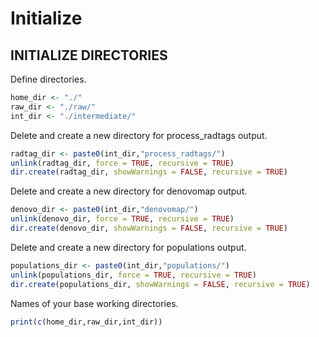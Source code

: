 # Initialize

## INITIALIZE DIRECTORIES

Define directories.

```r
home_dir <- "./"
raw_dir <- "./raw/"
int_dir <- "./intermediate/"
```

Delete and create a new directory for process_radtags output.

```r
radtag_dir <- paste0(int_dir,"process_radtags/")
unlink(radtag_dir, force = TRUE, recursive = TRUE)
dir.create(radtag_dir, showWarnings = FALSE, recursive = TRUE)
```

Delete and create a new directory for denovomap output.

```r
denovo_dir <- paste0(int_dir,"denovomap/")
unlink(denovo_dir, force = TRUE, recursive = TRUE)
dir.create(denovo_dir, showWarnings = FALSE, recursive = TRUE)
```

Delete and create a new directory for populations output.

```r
populations_dir <- paste0(int_dir,"populations/")
unlink(populations_dir, force = TRUE, recursive = TRUE)
dir.create(populations_dir, showWarnings = FALSE, recursive = TRUE)
```

Names of your base working directories.

```r
print(c(home_dir,raw_dir,int_dir))
```
